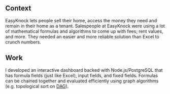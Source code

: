<div>
<h2>Context</h2>

EasyKnock lets people sell their home, access the money they need and remain in their home as a tenant. Salespeople at EasyKnock were using a lot of mathematical formulas and algorithms to come up with fees, rent values, and more. They needed an easier and more reliable solution than Excel to crunch numbers.

<h2>Work</h2>

I developed an interactive dashboard backed with Node.js/PostgreSQL that has formula fields (just like Excel), input fields, and fixed fields. Formulas can be chained together and evaluated efficiently using graph algorithms (e.g. topological sort on [DAG](https://en.wikipedia.org/wiki/Directed_acyclic_graph)).

</div>